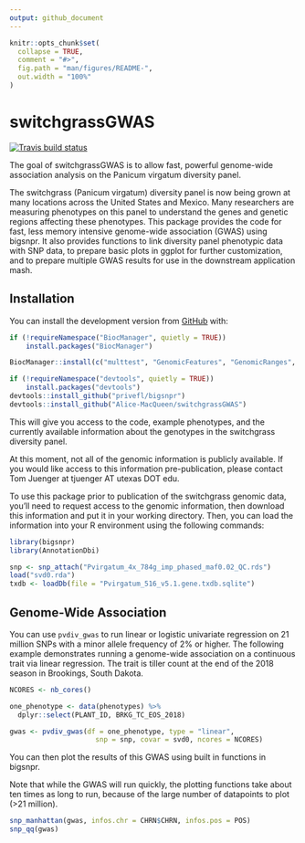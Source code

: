 ```yaml
---
output: github_document
---
```


<!-- README.md is generated from README.Rmd. Please edit that file -->

```r
knitr::opts_chunk$set(
  collapse = TRUE,
  comment = "#>",
  fig.path = "man/figures/README-",
  out.width = "100%"
)
```
# switchgrassGWAS

<!-- badges: start -->
[![Travis build status](https://travis-ci.org/Alice-MacQueen/switchgrassGWAS.svg?branch=master)](https://travis-ci.org/Alice-MacQueen/switchgrassGWAS)
<!-- badges: end -->

The goal of switchgrassGWAS is to allow fast, powerful genome-wide association analysis on the Panicum virgatum diversity panel.

The switchgrass (Panicum virgatum) diversity panel is now being grown at many locations across the United States and Mexico. Many researchers are measuring phenotypes on this panel to understand the genes and genetic regions affecting these phenotypes. This package provides the code for fast, less memory intensive genome-wide association (GWAS) using bigsnpr. It also provides functions to link diversity panel phenotypic data with SNP data, to prepare basic plots in ggplot for further customization, and to prepare multiple GWAS results for use in the downstream application mash.

## Installation

You can install the development version from [GitHub](https://github.com/) with:

``` r
if (!requireNamespace("BiocManager", quietly = TRUE))
    install.packages("BiocManager")

BiocManager::install(c("multtest", "GenomicFeatures", "GenomicRanges", "IRanges", "VariantAnnotation"))

if (!requireNamespace("devtools", quietly = TRUE))
    install.packages("devtools")
devtools::install_github("privefl/bigsnpr")
devtools::install_github("Alice-MacQueen/switchgrassGWAS")
```

This will give you access to the code, example phenotypes, and the currently available information about the genotypes in the switchgrass diversity panel.

At this moment, not all of the genomic information is publicly available. If you would like access to this information pre-publication, please contact Tom Juenger at tjuenger AT utexas DOT edu. 

To use this package prior to publication of the switchgrass genomic data, you'll need to request access to the genomic information, then download this information and put it in your working directory. Then, you can load the information into your R environment using the following commands:

``` r
library(bigsnpr)
library(AnnotationDbi)

snp <- snp_attach("Pvirgatum_4x_784g_imp_phased_maf0.02_QC.rds")
load("svd0.rda")
txdb <- loadDb(file = "Pvirgatum_516_v5.1.gene.txdb.sqlite")
```

## Genome-Wide Association

You can use `pvdiv_gwas` to run linear or logistic univariate regression on 21 million SNPs with a minor allele frequency of 2% or higher. The following example demonstrates running a genome-wide association on a continuous trait via linear regression. The trait is tiller count at the end of the 2018 season in Brookings, South Dakota.

``` r 
NCORES <- nb_cores()

one_phenotype <- data(phenotypes) %>%
  dplyr::select(PLANT_ID, BRKG_TC_EOS_2018)

gwas <- pvdiv_gwas(df = one_phenotype, type = "linear",
                     snp = snp, covar = svd0, ncores = NCORES)
```

You can then plot the results of this GWAS using built in functions in bigsnpr.

Note that while the GWAS will run quickly, the plotting functions take about ten times as long to run, because of the large number of datapoints to plot (>21 million).

``` r
snp_manhattan(gwas, infos.chr = CHRN$CHRN, infos.pos = POS)
snp_qq(gwas)
```

